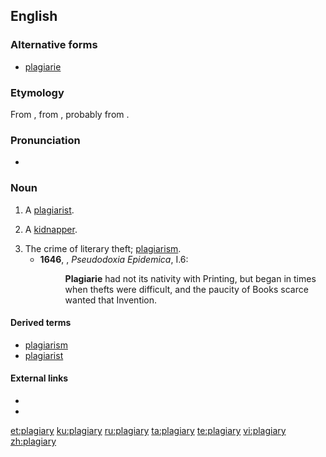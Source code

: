 ==English==

===Alternative forms===
* [[plagiarie]] {{defdate|16th-17th c.}}

===Etymology===
From {{etyl|la|en}} {{term|plagiairus|plagiārius|kidnapper, plagiarist|lang=la}}, from {{m|la|plagium||kidnapping}}, probably from {{m|la|plaga||a net, snare, trap}}.

===Pronunciation===
* {{a|UK}} {{IPA|/ˈpleɪdʒ(ɪ)əɹi/|lang=en}}

===Noun===
{{en-noun|plagiaries}}

# {{context|archaic|lang=en}} A [[plagiarist]].
#: {{rfquotek|Dryden}}
# {{context|obsolete|lang=en}} A [[kidnapper]].
# The crime of literary theft; [[plagiarism]].
#* '''1646''', {{w|Thomas Browne}}, ''Pseudodoxia Epidemica'', I.6:
#*: '''Plagiarie''' had not its nativity with Printing, but began in times when thefts were difficult, and the paucity of Books scarce wanted that Invention.
#: {{rfquotek|Milton}}

====Derived terms====
* [[plagiarism]]
* [[plagiarist]]

====External links====
* {{R:Webster 1913}}
* {{R:Century 1911}}

[[et:plagiary]]
[[ku:plagiary]]
[[ru:plagiary]]
[[ta:plagiary]]
[[te:plagiary]]
[[vi:plagiary]]
[[zh:plagiary]]
